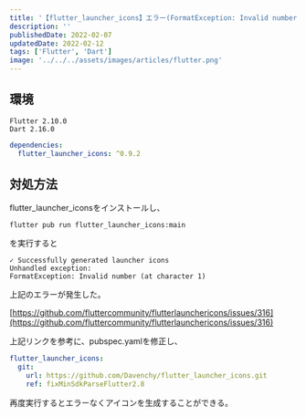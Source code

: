 ```yaml
---
title: '【flutter_launcher_icons】エラー(FormatException: Invalid number (at character 1))の対処方法'
description: ''
publishedDate: 2022-02-07
updatedDate: 2022-02-12
tags: ['Flutter', 'Dart']
image: '../../../assets/images/articles/flutter.png'
---
```


## 環境

```
Flutter 2.10.0
Dart 2.16.0
```

```yaml title="pubspec.yaml"
dependencies:
  flutter_launcher_icons: ^0.9.2
```

## 対処方法

flutter_launcher_iconsをインストールし、

```shell
flutter pub run flutter_launcher_icons:main
```

を実行すると

```
✓ Successfully generated launcher icons
Unhandled exception:
FormatException: Invalid number (at character 1)
```

上記のエラーが発生した。

[https://github.com/fluttercommunity/flutterlaunchericons/issues/316](https://github.com/fluttercommunity/flutterlaunchericons/issues/316)

上記リンクを参考に、pubspec.yamlを修正し、

```yaml title="pubspec.yaml"
flutter_launcher_icons:
  git:
    url: https://github.com/Davenchy/flutter_launcher_icons.git
    ref: fixMinSdkParseFlutter2.8
```

再度実行するとエラーなくアイコンを生成することができる。
